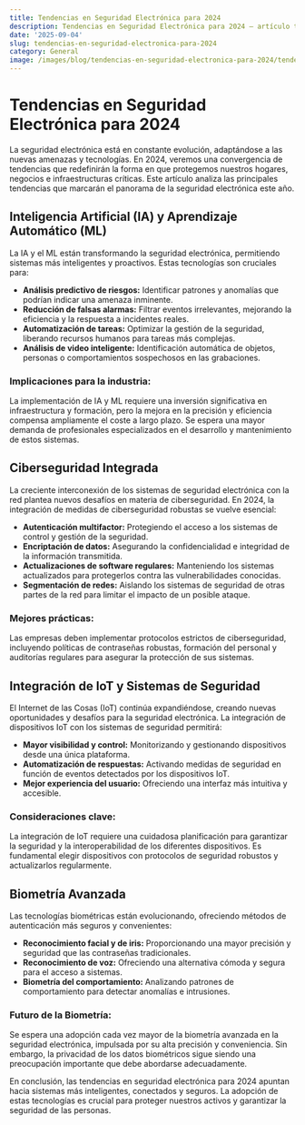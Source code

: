 ```yaml
---
title: Tendencias en Seguridad Electrónica para 2024
description: Tendencias en Seguridad Electrónica para 2024 — artículo técnico
date: '2025-09-04'
slug: tendencias-en-seguridad-electronica-para-2024
category: General
image: /images/blog/tendencias-en-seguridad-electronica-para-2024/tendencias-en-seguridad-electronica-para-2024-hero-001.webp
---
```


# Tendencias en Seguridad Electrónica para 2024

La seguridad electrónica está en constante evolución, adaptándose a las nuevas amenazas y tecnologías.  En 2024, veremos una convergencia de tendencias que redefinirán la forma en que protegemos nuestros hogares, negocios e infraestructuras críticas.  Este artículo analiza las principales tendencias que marcarán el panorama de la seguridad electrónica este año.

## Inteligencia Artificial (IA) y Aprendizaje Automático (ML)

La IA y el ML están transformando la seguridad electrónica, permitiendo sistemas más inteligentes y proactivos.  Estas tecnologías son cruciales para:

* **Análisis predictivo de riesgos:** Identificar patrones y anomalías que podrían indicar una amenaza inminente.
* **Reducción de falsas alarmas:** Filtrar eventos irrelevantes, mejorando la eficiencia y la respuesta a incidentes reales.
* **Automatización de tareas:** Optimizar la gestión de la seguridad, liberando recursos humanos para tareas más complejas.
* **Análisis de video inteligente:** Identificación automática de objetos, personas o comportamientos sospechosos en las grabaciones.

### Implicaciones para la industria:

La implementación de IA y ML requiere una inversión significativa en infraestructura y formación, pero la mejora en la precisión y eficiencia compensa ampliamente el coste a largo plazo.  Se espera una mayor demanda de profesionales especializados en el desarrollo y mantenimiento de estos sistemas.


## Ciberseguridad Integrada

La creciente interconexión de los sistemas de seguridad electrónica con la red plantea nuevos desafíos en materia de ciberseguridad.  En 2024, la integración de medidas de ciberseguridad robustas se vuelve esencial:

* **Autenticación multifactor:** Protegiendo el acceso a los sistemas de control y gestión de la seguridad.
* **Encriptación de datos:** Asegurando la confidencialidad e integridad de la información transmitida.
* **Actualizaciones de software regulares:**  Manteniendo los sistemas actualizados para protegerlos contra las vulnerabilidades conocidas.
* **Segmentación de redes:** Aislando los sistemas de seguridad de otras partes de la red para limitar el impacto de un posible ataque.

### Mejores prácticas:

Las empresas deben implementar protocolos estrictos de ciberseguridad, incluyendo políticas de contraseñas robustas, formación del personal y auditorías regulares para asegurar la protección de sus sistemas.


## Integración de IoT y Sistemas de Seguridad

El Internet de las Cosas (IoT) continúa expandiéndose, creando nuevas oportunidades y desafíos para la seguridad electrónica.  La integración de dispositivos IoT con los sistemas de seguridad permitirá:

* **Mayor visibilidad y control:** Monitorizando y gestionando dispositivos desde una única plataforma.
* **Automatización de respuestas:** Activando medidas de seguridad en función de eventos detectados por los dispositivos IoT.
* **Mejor experiencia del usuario:** Ofreciendo una interfaz más intuitiva y accesible.

### Consideraciones clave:

La integración de IoT requiere una cuidadosa planificación para garantizar la seguridad y la interoperabilidad de los diferentes dispositivos. Es fundamental elegir dispositivos con protocolos de seguridad robustos y actualizarlos regularmente.


##  Biometría Avanzada

Las tecnologías biométricas están evolucionando, ofreciendo métodos de autenticación más seguros y convenientes:

* **Reconocimiento facial y de iris:**  Proporcionando una mayor precisión y seguridad que las contraseñas tradicionales.
* **Reconocimiento de voz:**  Ofreciendo una alternativa cómoda y segura para el acceso a sistemas.
* **Biometría del comportamiento:**  Analizando patrones de comportamiento para detectar anomalías e intrusiones.

###  Futuro de la Biometría:

Se espera una adopción cada vez mayor de la biometría avanzada en la seguridad electrónica, impulsada por su alta precisión y conveniencia.  Sin embargo, la privacidad de los datos biométricos sigue siendo una preocupación importante que debe abordarse adecuadamente.


En conclusión, las tendencias en seguridad electrónica para 2024 apuntan hacia sistemas más inteligentes, conectados y seguros.  La adopción de estas tecnologías es crucial para proteger nuestros activos y garantizar la seguridad de las personas.
